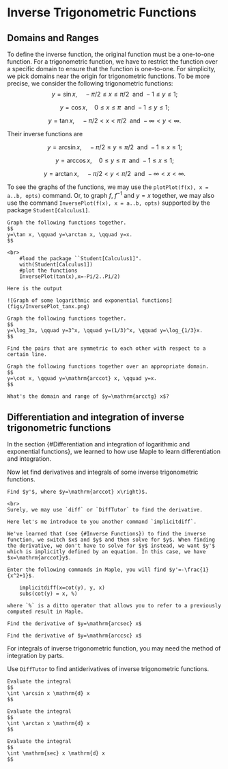 # Inverse Trigonometric Functions

## Domains and Ranges

To define the inverse function, the original function must be a one-to-one function.
For a trigonometric function, we have to restrict the function over a specific domain to ensure that the function is one-to-one.
For simplicity, we pick domains near the origin for trigonometric functions. To be more precise, we consider the following trigonometric functions:
$$
y=\sin x,\quad -\pi/2\leq x\leq \pi/2 ~~\text{and}~ -1\leq y\leq 1;
$$

$$
y=\cos x,\quad 0\leq x\leq \pi ~~\text{and}~ -1\leq y\leq 1;
$$

$$
y=\tan x,\quad -\pi/2< x< \pi/2 ~~\text{and}~ -\infty<y<\infty.
$$

Their inverse functions are

$$
y=\arcsin x,\quad -\pi/2\leq y\leq \pi/2 ~~\text{and}~ -1\leq x\leq 1;
$$

$$
y=\arccos x,\quad 0\leq y\leq \pi ~~\text{and}~ -1\leq x\leq 1;
$$

$$
y=\arctan x,\quad -\pi/2< y< \pi/2 ~~\text{and}~ -\infty< x<\infty.
$$

To see the graphs of the functions, we may use the `plotPlot(f(x), x = a..b, opts)` command. Or, to graph $f$, $f^{-1}$ and $y=x$ together, we may also use the command `InversePlot(f(x), x = a..b, opts)` supported by the package `Student[Calculus1]`.
  
\begin{ex}Graph $y=\sin x$, $x\in [-\pi/2, \pi/2]$ and $y=\arcsin x$ in the same coordinate system.
\end{ex}
\begin{lstlisting}[frame=single, mathescape]
#load the package ``Student[Calculus1]".
with(Student[Calculus1])
#plot the functions
InversePlot(sin(x),x=-Pi/2..Pi/2)
\end{lstlisting}

```example

Graph the following functions together.
$$
y=\tan x, \qquad y=\arctan x, \qquad y=x.
$$

```

```solution
<br>
    #load the package ``Student[Calculus1]".
    with(Student[Calculus1])
    #plot the functions
    InversePlot(tan(x),x=-Pi/2..Pi/2)

Here is the output

![Graph of some logarithmic and exponential functions](figs/InversePlot_tanx.png)

```

```exercise
Graph the following functions together.
$$
y=\log_3x, \qquad y=3^x, \qquad y=(1/3)^x, \qquad y=\log_{1/3}x.
$$

Find the pairs that are symmetric to each other with respect to a certain line.

```

```exercise
Graph the following functions together over an appropriate domain.
$$
y=\cot x, \qquad y=\mathrm{arccot} x, \qquad y=x.
$$

What's the domain and range of $y=\mathrm{arcctg} x$?

```

## Differentiation and integration of inverse trigonometric functions

In the section {#Differentiation and integration of logarithmic and exponential functions}, we learned to how use Maple to learn differentiation and integration.

Now let find derivatives and integrals of some inverse trigonometric functions.

```example
Find $y'$, where $y=\mathrm{arccot} x\right)$.
```

```solution
<br>
Surely, we may use `diff` or `DiffTutor` to find the derivative.

Here let's me introduce to you another command `implicitdiff`.

We've learned that (see {#Inverse Functions}) to find the inverse function, we switch $x$ and $y$ and then solve for $y$. When finding the derivative, we don't have to solve for $y$ instead, we want $y'$ which is implicitly defined by an equation. In this case, we have $x=\mathrm{arccot}y$.

Enter the following commands in Maple, you will find $y'=-\frac{1}{x^2+1}$.

    implicitdiff(x=cot(y), y, x)
    subs(cot(y) = x, %)

where `%` is a ditto operator that allows you to refer to a previously computed result in Maple.

```

```exercise

Find the derivative of $y=\mathrm{arcsec} x$

```

```exercise

Find the derivative of $y=\mathrm{arccsc} x$

```

For integrals of inverse trigonometric function, you may need the method of integration by parts.

Use `DiffTutor` to find antiderivatives of inverse trigonometric functions.

```exercise

Evaluate the integral
$$
\int \arcsin x \mathrm{d} x
$$

```

```exercise

Evaluate the integral
$$
\int \arctan x \mathrm{d} x
$$

```

```exercise

Evaluate the integral
$$
\int \mathrm{sec} x \mathrm{d} x
$$

```
